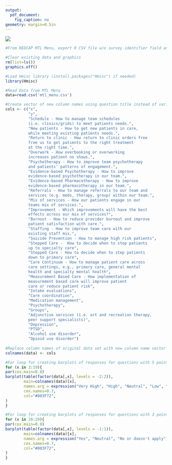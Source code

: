 ```yaml
---
output:
  pdf_document:
    fig_caption: no
geometry: margin=0.5in
---
```



\pagenumbering{gobble}

![](tt_title.png)

```r
#From REDCAP MTL Menu, export R CSV file w/o survey identifier field and survey timestamp fields. Rename to mtl_menu.csv. 

#Clear existing data and graphics
rm(list=ls())
graphics.off()

#Load Hmisc library (install.packages("Hmisc") if needed)
library(Hmisc)
```

``` r

#Read Data from MTL Menu
data=read.csv('mtl_menu.csv')

#Create vector of new column names using question title instead of variable descriptor
cols <- c("x",
          "y",
          "Schedule - How to manage team schedules 
          (i.e. clinics/grids) to meet patients needs.",
          "New patients - How to get new patients in care, 
          while meeting existing patients needs.",
          "Return to clinic - How return to clinic orders free 
          free us to get patients to the right treatment 
          at the right time.",
          "Overwork - How overbooking or overworking
          increases patient no shows.",
          "Psychotherapy - How to improve team psychotherapy 
          and patients' patterns of engagement.",
          "Evidence-based Psychotherapy - How to improve 
          evidence-based psychotherapy in our team.",
          "Evidence-based Pharmacotherapy - How to improve 
          evidence-based pharmacotherapy in our team.",
          "Referrals - How to manage referrals to our team and
          services (e.g. meds, therapy, group) within our team.",
          "Mix of services - How our patients engage in our 
          teams mix of services.",
          "Improvement - Which improvements will have the best 
          effects across our mix of services?",
          "Burnout - How to reduce provider burnout and improve 
          patient satisfaction with care.",
          "Staffing - How to improve team care with our 
          existing staff mix.",
          "Suicide Prevention - How to manage high risk patients",
          "Stepped Care -  How to decide when to step patients 
          up to specialty care",
          "Stepped Care - How to decide when to step patients 
          down to primary care",
          "Care Continuum - How to manage patient care across 
          care settings, e.g., primary care, general mental 
          health and specialty mental health",
          "Measurement Based Care - How implementation of 
          measurement based care will improve patient 
          care or reduce patient risk",
          "Intake evaluations",
          "Care coordination",
          "Medication management",
          "Psychotherapy",
          "Groups",
          "Adjunctive services (i.e. art and recreation therapy, 
          peer support specialists)",
          "Depression",
          "PTSD",
          "Alcohol use disorder",
          "Opioid use disorder")
          
#Replace column names of original data set with new column name vector 
colnames(data) <- cols

#For loop for creating barplots of responses for questions with 5 point likert scale
for (x in 3:19){
par(cex.main=0.8)
barplot(table(factor(data[,x], levels = -2:2)),
        main=colnames(data)[x],
        names.arg = expression("Very High", "High", "Neutral", "Low", "Very Low"),
        cex.names=0.7,
        col="#003F72",
)
}

#For loop for creating barplots of responses for questions with 3 point likert scale
for (x in 20:29){
par(cex.main=0.8)
barplot(table(factor(data[,x], levels = -1:1)),
        main=colnames(data)[x],
        names.arg = expression("Yes", "Neutral", "No or doesn't apply"),
        cex.names=0.7,
        col="#003F72",
)
}

```